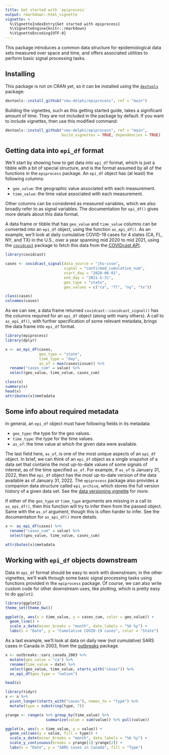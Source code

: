 ```yaml
---
title: Get started with `epiprocess`
output: rmarkdown::html_vignette
vignette: >
  %\VignetteIndexEntry{Get started with epiprocess}
  %\VignetteEngine{knitr::rmarkdown}
  %\VignetteEncoding{UTF-8}
---
```


This package introduces a common data structure for epidemiological data sets
measured over space and time, and offers associated utilities to perform basic
signal processing tasks. 

## Installing

This package is not on CRAN yet, so it can be installed using the
[`devtools`](https://cran.r-project.org/package=devtools) package:

```r
devtools::install_github("cmu-delphi/epiprocess", ref = "main")	
```

Building the vignettes, such as this getting started guide, takes a significant
amount of time. They are not included in the package by default. If you want to
include vignettes, then use this modified command:

```r
devtools::install_github("cmu-delphi/epiprocess", ref = "main",
                         build_vignettes = TRUE, dependencies = TRUE)
```

## Getting data into `epi_df` format

We'll start by showing how to get data into `epi_df` format, which is just a
tibble with a bit of special structure, and is the format assumed by all of the
functions in the `epiprocess` package. An `epi_df` object has (at least) the
following columns:

* `geo_value`: the geographic value associated with each measurement.
* `time_value`: the time value associated with each measurement.

Other columns can be considered as measured variables, which we also broadly
refer to as signal variables. The documentation for `epi_df()` gives more
details about this data format.

A data frame or tibble that has `geo_value` and `time_value` columns can be
converted into an `epi_df` object, using the function `as_epi_df()`. As an
example, we'll look at daily cumulative COVID-19 cases for 4 states (CA, FL, NY,
and TX) in the U.S., over a year spanning mid 2020 to mid 2021, using the
[`covidcast`](https://cmu-delphi.github.io/covidcast/covidcastR/) package to
fetch this data from the [COVIDcast
API](https://cmu-delphi.github.io/delphi-epidata/api/covidcast.html/).

```r
library(covidcast)

cases <- covidcast_signal(data_source = "jhu-csse", 
                          signal = "confirmed_cumulative_num",
                          start_day = "2020-06-01", 
                          end_day = "2021-5-31",
                          geo_type = "state", 
                          geo_values = c("ca", "fl", "ny", "tx"))

class(cases)
colnames(cases)
```

As we can see, a data frame returned `covidcast::covidcast_signal()` has the
columns required for an `epi_df` object (along with many others). A call to
`as_epi_df()`, with further specification of some relevant metadata, brings the
data frame into `epi_df` format.

```r
library(epiprocess)
library(dplyr)

x <- as_epi_df(cases, 
               geo_type = "state",
               time_type = "day",
               as_of = max(cases$issue)) %>%
  rename("cases_cum" = value) %>%
  select(geo_value, time_value, cases_cum)

class(x)
summary(x)
head(x)
attributes(x)$metadata
```

## Some info about required metadata

In general, an `epi_df` object must have following fields in its metadata:
 
* `geo_type`: the type for the geo values.
* `time_type`: the type for the time values.
* `as_of`: the time value at which the given data were available.

The last field here, `as_of`, is one of the most unique aspects of an `epi_df`
object. In brief, we can think of an `epi_df` object as a single snapshot of a
data set that contains the most up-to-date values of some signals of interest,
as of the time specified `as_of`. For example, if `as_of` is January 31, 2022,
then the `epi_df` object has the most up-to-date version of the data available
as of January 31, 2022. The `epiprocess` package also provides a companion data
structure called `epi_archive`, which stores the full version history of a given
data set. See the [data versioning
vignette](https://cmu-delphi.github.io/epiprocess/articles/archive.html) for
more.

If either of the `geo_type` or `time_type` arguments are missing in a call to
`as_epi_df()`, then this function will try to infer them from the passed
object. Same with the `as_of` argument, though this is often harder to infer.
See the documentation for `as_epi_df()` more details.

```r
x <- as_epi_df(cases) %>%
  rename("cases_cum" = value) %>%
  select(geo_value, time_value, cases_cum)

attributes(x)$metadata
```

## Working with `epi_df` objects downstream

Data in `epi_df` format should be easy to work with downstream; in the other
vignettes, we'll walk through some basic signal processing tasks using functions
provided in the `epiprocess` package. Of course, we can also write custom code
for other downstream uses, like plotting, which is pretty easy to do `ggplot2`. 

```r
library(ggplot2)
theme_set(theme_bw())

ggplot(x, aes(x = time_value, y = cases_cum, color = geo_value)) + 
  geom_line() +
  scale_x_date(minor_breaks = "month", date_labels = "%b %y") +
  labs(x = "Date", y = "Cumulative COVID-19 cases", color = "State")
```

As a last example, we'll look at data on daily new (not cumulative) SARS cases 
in Canada in 2003, from the [outbreaks](https://github.com/reconverse/outbreaks)
package.

```r
x <- outbreaks::sars_canada_2003 %>%
  mutate(geo_value = "ca") %>%
  rename(time_value = date) %>%
  select(geo_value, time_value, starts_with("cases")) %>%
  as_epi_df(geo_type = "nation")

head(x)

library(tidyr)
x <- x %>% 
  pivot_longer(starts_with("cases"), names_to = "type") %>%
  mutate(type = substring(type, 7))

yrange <- range(x %>% group_by(time_value) %>% 
                  summarize(value = sum(value)) %>% pull(value))

ggplot(x, aes(x = time_value, y = value)) +
  geom_col(aes(y = value, fill = type)) +
  scale_x_date(minor_breaks = "month", date_labels = "%b %y") +
  scale_y_continuous(breaks = yrange[1]:yrange[2]) +
  labs(x = "Date", y = "SARS cases in Canada", fill = "Type")
```